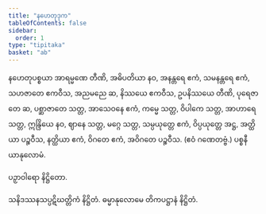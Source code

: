 ```yaml
---
title: "နဟေတုဒုက"
tableOfContents: false
sidebar:
  order: 1
type: "tipitaka"
basket: "ab"
---
```



<DynamicBreadcrumb />

<Division number="66">

<Paragraph number="3099">
နဟေတုပစ္စယာ အာရမ္မဏေ တီဏိ, အဓိပတိယာ နဝ, အနန္တရေ ဧကံ, သမနန္တရေ ဧကံ, သဟဇာတေ ဧကဝီသ, အညမညေ ဆ, နိဿယေ ဧကဝီသ, ဥပနိဿယေ တီဏိ, ပုရေဇာတေ ဆ, ပစ္ဆာဇာတေ သတ္တ, အာသေဝနေ ဧကံ, ကမ္မေ သတ္တ, ဝိပါကေ သတ္တ, အာဟာရေ သတ္တ, ဣန္ဒြိယေ နဝ, ဈာနေ သတ္တ, မဂ္ဂေ သတ္တ, သမ္ပယုတ္တေ ဧကံ, ဝိပ္ပယုတ္တေ အဋ္ဌ, အတ္ထိယာ ပဉ္စဝီသ, နတ္ထိယာ ဧကံ, ဝိဂတေ ဧကံ, အဝိဂတေ ပဉ္စဝီသ. (ဧဝံ ဂဏေတဗ္ဗံ.)

</Paragraph>
</Division>

<Paragraph number="3100" type="center">
ပစ္စနီယာနုလောမံ.

  
ပဉှာဝါရော နိဋ္ဌိတော.



</Paragraph>

<Paragraph number="3101" type="center">
သနိဒဿနသပ္ပဋိဃတ္တိကံ နိဋ္ဌိတံ.



</Paragraph>

<Paragraph number="3102" type="center">
ဓမ္မာနုလောမေ တိကပဋ္ဌာနံ နိဋ္ဌိတံ.
</Paragraph>